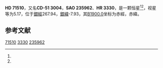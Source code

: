 {{Starbox begin
| name = HD 71510
}}
{{Starbox observe
| epoch = [[J2000.0|J2000.0]]
| constell = {{星座名待查}}<ref name=SIMBAD>{{cite web
 | url=http://simbad.u-strasbg.fr/simbad/sim-id?Ident=HR+3330
 | title =Pulsating variable Star
 | publisher=Centre de Données astronomiques de Strasbourg
 | work=SIMBAD
 | accessdate=2012-07-13}}</ref><ref name=DATA>{{cite web
 | url=http://vizier.u-strasbg.fr/viz-bin/VizieR-5?-out.add=.&-source=5050&-corr=PK=HR&-out.max=9999&HR=3330
 | title=VizieR Detailed Page
 | accessdate=2012-07-13
 | archive-date=2016-03-04
 | archive-url=https://web.archive.org/web/20160304232443/http://vizier.u-strasbg.fr/viz-bin/VizieR-5?-out.add=.&-source=5050&-corr=PK=HR&-out.max=9999&HR=3330
 | dead-url=no
 }}</ref>
| 星官 = 
| ra = {{RA|8|25|31}}<ref name=SIMBAD /><ref name=DATA />
| dec = {{DEC|-51|43|41}}<ref name=SIMBAD /><ref name=DATA />
| appmag_v = 5.17<ref name=SIMBAD /><ref name=DATA />
}}
{{Starbox character
| class = B2Ve<ref name=SIMBAD /><ref name=DATA />
| b-v = -0.16<ref name=SIMBAD /><ref name=DATA />
| u-b = <ref name=SIMBAD /><ref name=DATA />
| r-i = <ref name=SIMBAD /><ref name=DATA />
| variable = 
}}
{{Starbox astrometry
| radial_v = 
| prop_mo_ra = 18
| parallax = 
| p_error = 
}}
{{Starbox catalog
| names =CD-51 3004，[[SAO星表|SAO]] 235962，[[HD星表|HD]] 71510，[[HR星表|HR]] 3330}}
{{Starbox reference |Simbad=HR+3330}}
{{Starbox end}}

'''HD 71510'''，又名'''CD-51 3004'''，'''SAO 235962'''、'''HR 3330'''，是一颗恒星<ref name=SIMBAD /><ref name=DATA />，视星等为5.17，位于[[銀道座標系|銀經]]267.94，[[銀道座標系|銀緯]]-7.93，其[[B1900.0|B1900.0]]坐标为赤經{{RA|8|22|38.4}}，赤緯{{DEC|-51|-7.93|1}}。

== 参考文献 ==
{{reflist}}

{{star-stub}}

[[Category:HD和HDE天體|71510]]
[[Category:HR天體|3330]]
[[Category:SAO天體|235962]]
